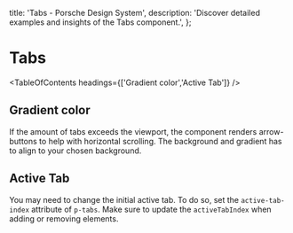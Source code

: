 
  title: 'Tabs - Porsche Design System',
  description: 'Discover detailed examples and insights of the Tabs component.',
};

# Tabs <ComponentStatus tagName="p-tabs"></ComponentStatus>

<TableOfContents headings={['Gradient color','Active Tab']} />

## Gradient color

If the amount of tabs exceeds the viewport, the component renders arrow-buttons to help with horizontal scrolling. The
background and gradient has to align to your chosen background.

<ComponentStory story={tabsStoryGradient} backgroundColor="surface" />

## Active Tab

You may need to change the initial active tab. To do so, set the `active-tab-index` attribute of `p-tabs`. Make sure to
update the `activeTabIndex` when adding or removing elements.

<ComponentStory story={tabsStoryActiveTabIndex} />
